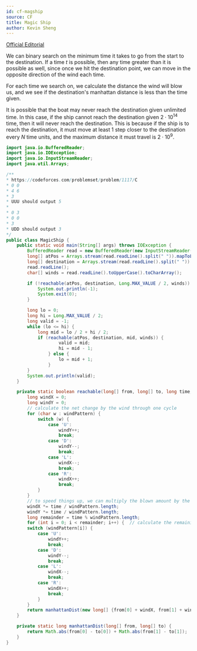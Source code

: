```yaml
---
id: cf-magship
source: CF
title: Magic Ship
author: Kevin Sheng
---
```


[Official Editorial](https://codeforces.com/blog/entry/65365)

We can binary search on the minimum time it takes to go from the start to the destination. If a time $t$ is possible, then any time greater than it is possible as well, since once we hit the destination point, we can move in the opposite direction of the wind each time.

For each time we search on, we calculate the distance the wind will blow us, and we see if the destination's manhattan distance is less than the time given.

It is possible that the boat may never reach the destination given unlimited time. In this case, if the ship cannot reach the destination given $2 \cdot 10^14$ time, then it will never reach the destination. This is because if the ship is to reach the destination, it must move at least $1$ step closer to the destination every $N$ time units, and the maximum distance it must travel is $2 \cdot 10^9$.

<LanguageSection>

<JavaSection>

```java
import java.io.BufferedReader;
import java.io.IOException;
import java.io.InputStreamReader;
import java.util.Arrays;

/**
* https://codeforces.com/problemset/problem/1117/C
* 0 0
* 4 6
* 3
* UUU should output 5
*
* 0 3
* 0 0
* 3
* UDD should output 3
*/
public class MagicShip {
    public static void main(String[] args) throws IOException {
        BufferedReader read = new BufferedReader(new InputStreamReader(System.in));
        long[] atPos = Arrays.stream(read.readLine().split(" ")).mapToLong(Long::parseLong).toArray();
        long[] destination = Arrays.stream(read.readLine().split(" ")).mapToLong(Long::parseLong).toArray();
        read.readLine();
        char[] winds = read.readLine().toUpperCase().toCharArray();

        if (!reachable(atPos, destination, Long.MAX_VALUE / 2, winds)) {
            System.out.println(-1);
            System.exit(0);
        }

        long lo = 0;
        long hi = Long.MAX_VALUE / 2;
        long valid = -1;
        while (lo <= hi) {
            long mid = lo / 2 + hi / 2;
            if (reachable(atPos, destination, mid, winds)) {
                    valid = mid;
                    hi = mid - 1;
                } else {
                    lo = mid + 1;
                }
        }
        System.out.println(valid);
    }

    private static boolean reachable(long[] from, long[] to, long time, char[] windPattern) {
        long windX = 0;
        long windY = 0;
        // calculate the net change by the wind through one cycle
        for (char w : windPattern) {
            switch (w) {
                case 'U':
                    windY++;
                    break;
                case 'D':
                    windY--;
                    break;
                case 'L':
                    windX--;
                    break;
                case 'R':
                    windX++;
                    break;
            }
        }
        // to speed things up, we can multiply the blown amount by the complete cycle amount
        windX *= time / windPattern.length;
        windY *= time / windPattern.length;
        long remainder = time % windPattern.length;
        for (int i = 0; i < remainder; i++) {  // calculate the remaining wind
        switch (windPattern[i]) {
            case 'U':
                windY++;
                break;
            case 'D':
                windY--;
                break;
            case 'L':
                windX--;
                break;
            case 'R':
                windX++;
                break;
            }
        }
        return manhattanDist(new long[] {from[0] + windX, from[1] + windY}, to) <= time;
    }

    private static long manhattanDist(long[] from, long[] to) {
        return Math.abs(from[0] - to[0]) + Math.abs(from[1] - to[1]);
    }
}
```

</JavaSection>

</LanguageSection>
